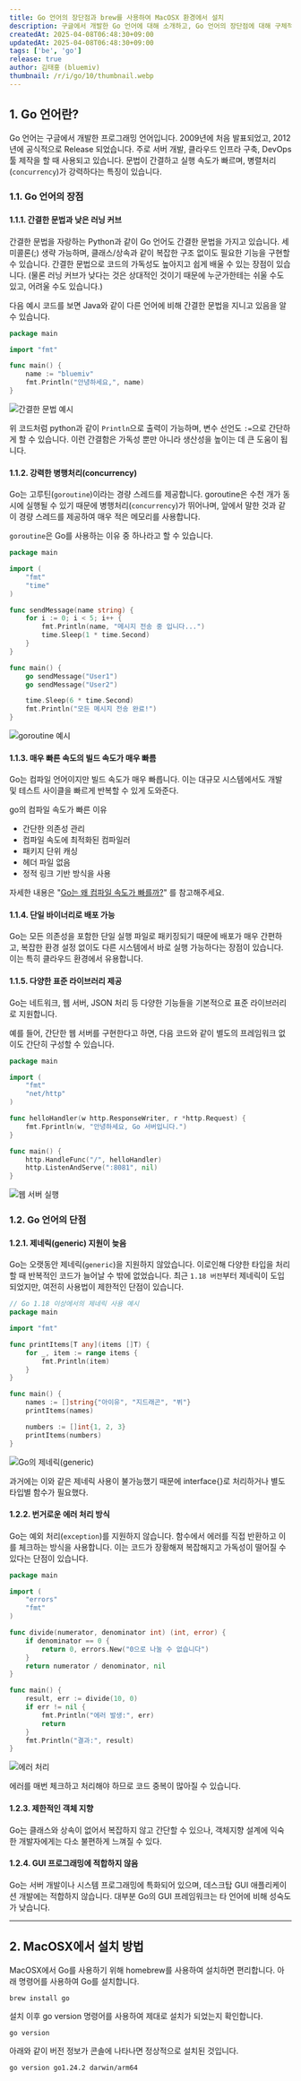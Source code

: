 ```yaml
---
title: Go 언어의 장단점과 brew를 사용하여 MacOSX 환경에서 설치
description: 구글에서 개발한 Go 언어에 대해 소개하고, Go 언어의 장단점에 대해 구체적인 예제와 함께 살펴봅니다. 그리고, MacOSX 환경에서 brew를 사용하여 설치하는 방법을 소개합니다.
createdAt: 2025-04-08T06:48:30+09:00
updatedAt: 2025-04-08T06:48:30+09:00
tags: ['be', 'go']
release: true
author: 김태홍 (bluemiv)
thumbnail: /r/i/go/10/thumbnail.webp
---
```


## 1. Go 언어란?

Go 언어는 구글에서 개발한 프로그래밍 언어입니다. 2009년에 처음 발표되었고, 2012년에 공식적으로 Release 되었습니다. 주로 서버 개발, 클라우드 인프라 구축, DevOps 툴 제작을 할 때 사용되고 있습니다. 문법이 간결하고 실행 속도가 빠르며, 병렬처리(`concurrency`)가 강력하다는 특징이 있습니다.

### 1.1. Go 언어의 장점

#### 1.1.1. 간결한 문법과 낮은 러닝 커브

간결한 문법을 자랑하는 Python과 같이 Go 언어도 간결한 문법을 가지고 있습니다. 세미콜론(;) 생략 가능하며, 클래스/상속과 같이 복잡한 구조 없이도 필요한 기능을 구현할 수 있습니다. 간결한 문법으로 코드의 가독성도 높아지고 쉽게 배울 수 있는 장점이 있습니다. (물론 러닝 커브가 낮다는 것은 상대적인 것이기 때문에 누군가한테는 쉬울 수도 있고, 어려울 수도 있습니다.)

다음 예시 코드를 보면 Java와 같이 다른 언어에 비해 간결한 문법을 지니고 있음을 알 수 있습니다.

```go
package main

import "fmt"

func main() {
    name := "bluemiv"
    fmt.Println("안녕하세요,", name)
}
```

![간결한 문법 예시](/r/i/go/10/2.webp)

위 코드처럼 python과 같이 `Println`으로 출력이 가능하며, 변수 선언도 `:=`으로 간단하게 할 수 있습니다. 이런 간결함은 가독성 뿐만 아니라 생산성을 높이는 데 큰 도움이 됩니다.

#### 1.1.2. 강력한 병행처리(concurrency)

Go는 고루틴(`goroutine`)이라는 경량 스레드를 제공합니다. goroutine은 수천 개가 동시에 실행될 수 있기 때문에 병행처리(`concurrency`)가 뛰어나며, 앞에서 말한 것과 같이 경량 스레드를 제공하여 매우 적은 메모리를 사용합니다.

`goroutine`은 Go를 사용하는 이유 중 하나라고 할 수 있습니다.

```go {16, 17}
package main

import (
    "fmt"
    "time"
)

func sendMessage(name string) {
    for i := 0; i < 5; i++ {
        fmt.Println(name, "메시지 전송 중 입니다...")
        time.Sleep(1 * time.Second)
    }
}

func main() {
    go sendMessage("User1")
    go sendMessage("User2")

    time.Sleep(6 * time.Second)
    fmt.Println("모든 메시지 전송 완료!")
}
```

![goroutine 예시](/r/i/go/10/1.webp)

#### 1.1.3. 매우 빠른 속도의 빌드 속도가 매우 빠름

Go는 컴파일 언어이지만 빌드 속도가 매우 빠릅니다. 이는 대규모 시스템에서도 개발 및 테스트 사이클을 빠르게 반복할 수 있게 도와준다.

go의 컴파일 속도가 빠른 이유

- 간단한 의존성 관리
- 컴파일 속도에 최적화된 컴파일러
- 패키지 단위 캐싱
- 헤더 파일 없음
- 정적 링크 기반 방식을 사용

자세한 내용은 "[Go는 왜 컴파일 속도가 빠를까?](/blog/go/11)" 를 참고해주세요.

#### 1.1.4. 단일 바이너리로 배포 가능

Go는 모든 의존성을 포함한 단일 실행 파일로 패키징되기 때문에 배포가 매우 간편하고, 복잡한 환경 설정 없이도 다른 시스템에서 바로 실행 가능하다는 장점이 있습니다. 이는 특히 클라우드 환경에서 유용합니다.

#### 1.1.5. 다양한 표준 라이브러리 제공

Go는 네트워크, 웹 서버, JSON 처리 등 다양한 기능들을 기본적으로 표준 라이브러리로 지원합니다.

예를 들어, 간단한 웹 서버를 구현한다고 하면, 다음 코드와 같이 별도의 프레임워크 없이도 간단히 구성할 수 있습니다.

```go
package main

import (
    "fmt"
    "net/http"
)

func helloHandler(w http.ResponseWriter, r *http.Request) {
    fmt.Fprintln(w, "안녕하세요, Go 서버입니다.")
}

func main() {
    http.HandleFunc("/", helloHandler)
    http.ListenAndServe(":8081", nil)
}
```

![웹 서버 실행](/r/i/go/10/3.webp)

### 1.2. Go 언어의 단점

#### 1.2.1. 제네릭(generic) 지원이 늦음

Go는 오랫동안 제네릭(`generic`)을 지원하지 않았습니다. 이로인해 다양한 타입을 처리할 때 반복적인 코드가 늘어날 수 밖에 없었습니다. 최근 `1.18 버전`부터 제네릭이 도입되었지만, 여전히 사용법이 제한적인 단점이 있습니다.

```go
// Go 1.18 이상에서의 제네릭 사용 예시
package main

import "fmt"

func printItems[T any](items []T) {
    for _, item := range items {
        fmt.Println(item)
    }
}

func main() {
    names := []string{"아이유", "지드래곤", "뷔"}
    printItems(names)

    numbers := []int{1, 2, 3}
    printItems(numbers)
}
```

![Go의 제네릭(generic)](/r/i/go/10/4.webp)

과거에는 이와 같은 제네릭 사용이 불가능했기 때문에 interface{}로 처리하거나 별도 타입별 함수가 필요했다.

#### 1.2.2. 번거로운 에러 처리 방식

Go는 예외 처리(`exception`)를 지원하지 않습니다. 함수에서 에러를 직접 반환하고 이를 체크하는 방식을 사용합니다. 이는 코드가 장황해져 복잡해지고 가독성이 떨어질 수 있다는 단점이 있습니다.

```go {10, 17-20}
package main

import (
    "errors"
    "fmt"
)

func divide(numerator, denominator int) (int, error) {
    if denominator == 0 {
        return 0, errors.New("0으로 나눌 수 없습니다")
    }
    return numerator / denominator, nil
}

func main() {
    result, err := divide(10, 0)
    if err != nil {
        fmt.Println("에러 발생:", err)
        return
    }
    fmt.Println("결과:", result)
}
```

![에러 처리](/r/i/go/10/5.webp)

에러를 매번 체크하고 처리해야 하므로 코드 중복이 많아질 수 있습니다.

#### 1.2.3. 제한적인 객체 지향

Go는 클래스와 상속이 없어서 복잡하지 않고 간단할 수 있으나, 객체지향 설계에 익숙한 개발자에게는 다소 불편하게 느껴질 수 있다.

#### 1.2.4. GUI 프로그래밍에 적합하지 않음

Go는 서버 개발이나 시스템 프로그래밍에 특화되어 있으며, 데스크탑 GUI 애플리케이션 개발에는 적합하지 않습니다. 대부분 Go의 GUI 프레임워크는 타 언어에 비해 성숙도가 낮습니다.

---

## 2. MacOSX에서 설치 방법

MacOSX에서 Go를 사용하기 위해 homebrew를 사용하여 설치하면 편리합니다. 아래 명령어를 사용하여 Go를 설치합니다.

```shell
brew install go
```

설치 이후 go version 명령어를 사용하여 제대로 설치가 되었는지 확인합니다.

```shell
go version
```

아래와 같이 버전 정보가 콘솔에 나타나면 정상적으로 설치된 것입니다.

```text
go version go1.24.2 darwin/arm64
```
